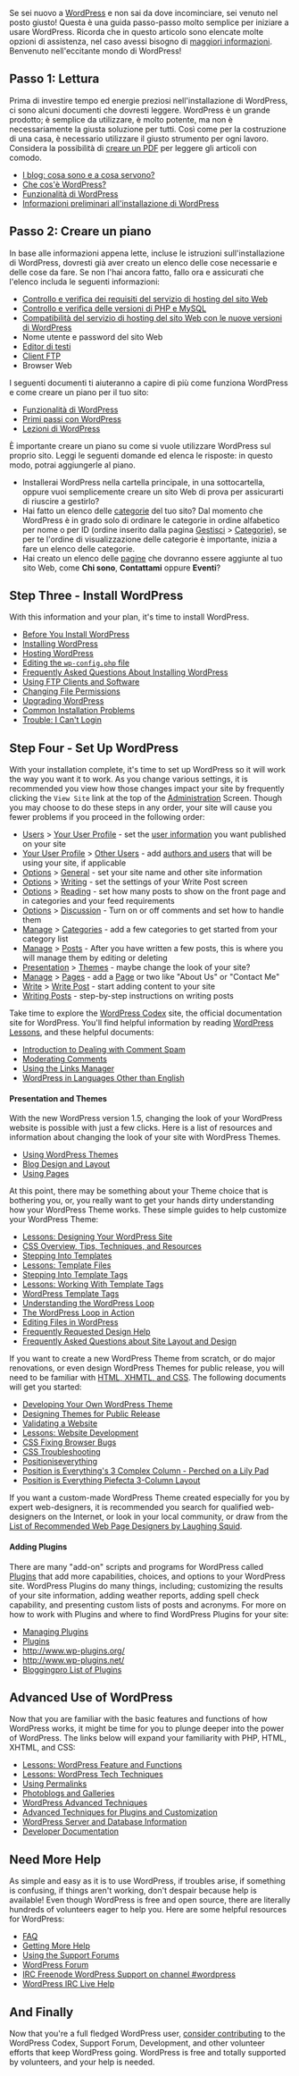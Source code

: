 {{rfd}}

{{Languages|
{{ar|جديد على ووردبرس - من أين تبدأ}}
{{en|New To WordPress - Where to Start}}
{{es|New To WordPress - Where to Start}}
{{fr|Nouveau sur WordPress - Ou commencer}}
{{ja|WordPress のはじめ方 - スタートガイド}}
{{nl|Nieuw met Wordpress - Basis}}
{{ru|Новичкам в WordPress — С чего начать}}
{{sk|New To WordPress - Where to Start}}
{{th|มือใหม่กับเวิร์ดเพรส_-_เริ่มใช้ยังไง}}
{{zh-cn|WordPress 新手 - 如何开始}}
}}
{{Draft}}
Se sei nuovo a [http://www.wordpress.org/ WordPress] e non sai da dove incominciare, sei venuto nel posto giusto! Questa è una guida passo-passo molto semplice per iniziare a usare WordPress. Ricorda che in questo articolo sono elencate molte opzioni di assistenza, nel caso avessi bisogno di [[#Maggiori informazioni|maggiori informazioni]]. Benvenuto nell'eccitante mondo di WordPress!

<!-- put this in storage for now -- Dopo aver installato WordPress e aver seguito la seguente guida passo-passo, considera la possibilità di eseguire l'installazione del tuo primo plugin: [http://asymptomatic.net/2005/07/20/1765/codex-searcher/ Codex and Forum Searcher]. Esso consente di eseguire una ricerca sia in WordPress Codex sia nei [http://www.wordpress.org/support Forum di supporto di WordPress] direttamente dal tuo pannello di amministrazione di WordPress. Se cliccherai su uno dei risultati di ricerca, la pagina contenente le informazioni desiderate si aprirà in una nuova finestra o scheda, consentendoti di leggere l'articolo o la discussione e di continuare a lavorare in WordPress contemporaneamente. In questo modo, il passaggio a WordPress sarà più semplice, avendo le informazioni giuste a portata di clic.-->
==Passo 1: Lettura==

Prima di investire tempo ed energie preziosi nell'installazione di WordPress, ci sono alcuni documenti che dovresti leggere. WordPress è un grande prodotto; è semplice da utilizzare, è molto potente, ma non è necessariamente la giusta soluzione per tutti. Così come per la costruzione di una casa, è necessario utilizzare il giusto strumento per ogni lavoro.  Considera la possibilità di [[Creare un PDF da un articolo di Codex|creare un PDF]] per leggere gli articoli con comodo.

* [[Introduction to Blogging|I blog: cosa sono e a cosa servono?]]
* [[WordPress| Che cos'è WordPress?]]
* [[WordPress Features|Funzionalità di WordPress]]
* [[Before You Install|Informazioni preliminari all'installazione di WordPress]]

==Passo 2: Creare un piano==

In base alle informazioni appena lette, incluse le istruzioni sull'installazione di WordPress, dovresti già aver creato un elenco delle cose necessarie e delle cose da fare. Se non l'hai ancora fatto, fallo ora e assicurati che l'elenco includa le seguenti informazioni:

* [[Hosting_WordPress|Controllo e verifica dei requisiti del servizio di hosting del sito Web]]
* [[Hosting_WordPress|Controllo e verifica delle versioni di PHP e MySQL]]
* [[Core_Update_Host_Compatibility|Compatibilità del servizio di hosting del sito Web con le nuove versioni di WordPress]]
* Nome utente e password del sito Web
* [[Glossary#Text editor|Editor di testi]]
* [[FTP_Clients|Client FTP]]
* Browser Web

I seguenti documenti ti aiuteranno a capire di più come funziona WordPress e come creare un piano per il tuo sito:

* [[WordPress Features|Funzionalità di WordPress]]
* [[First Steps With WordPress|Primi passi con WordPress]]
* [[WordPress Lessons|Lezioni di WordPress]]

È importante creare un piano su come si vuole utilizzare WordPress sul proprio sito. Leggi le seguenti domande ed elenca le risposte: in questo modo, potrai aggiungerle al piano.

* Installerai WordPress nella cartella principale, in una sottocartella, oppure vuoi semplicemente creare un sito Web di prova per assicurarti di riuscire a gestirlo?
* Hai fatto un elenco delle [[Glossary#C|categorie]] del tuo sito? Dal momento che WordPress è in grado solo di ordinare le categorie in ordine alfabetico per nome o per ID (ordine inserito dalla pagina [[Administration_Panels#Manage - Change your content|Gestisci]] > [[Administration_Panels#Categories|Categorie]]), se per te l'ordine di visualizzazione delle categorie è importante, inizia a fare un elenco delle categorie. 
* Hai creato un elenco delle [[Pages|pagine]] che dovranno essere aggiunte al tuo sito Web, come '''Chi sono''', '''Contattami''' oppure '''Eventi'''?

==Step Three - Install WordPress==

With this information and your plan, it's time to install WordPress.

* [[Before You Install|Before You Install WordPress]]
* [[Installing WordPress]]
* [[Hosting WordPress]]
* [[Editing_wp-config.php|Editing the <tt>wp-config.php</tt> file]]
* [[FAQ Installation|Frequently Asked Questions About Installing WordPress]]
* [[FTP Clients|Using FTP Clients and Software]]
* [[Changing File Permissions]]
* [[Upgrading WordPress]]
* [[Installing WordPress#Common Installation Problems|Common Installation Problems]]
* [[Login Trouble|Trouble: I Can't Login]]

==Step Four - Set Up WordPress==

With your installation complete, it's time to set up WordPress so it will work the way you want it to work.  As you change various settings, it is recommended you view how those changes impact your site by frequently clicking the <tt>View Site</tt> link at the top of the [[Administration_Panels|Administration]] Screen.  Though you may choose to do these steps in any order, your site will cause you fewer problems if you proceed in the following order:

* [[Administration_Panels#Users_-_Your_Blogging_Family|Users]] > [[Administration_Panels#Your_Profile|Your User Profile]] - set the [[Registered User Features|user information]] you want published on your site
* [[Administration_Panels#Your_Profile|Your User Profile]] > [[Administration_Panels#Authors_.26_Users|Other Users]] - add [[User Levels|authors and users]] that will be using your site, if applicable
* [[Administration_Panels#Options - Configuration Settings|Options]] > [[Administration_Panels#General|General]] - set your site name and other site information
* [[Administration_Panels#Options - Configuration Settings|Options]] > [[Administration_Panels#Writing|Writing]] - set the settings of your Write Post screen
* [[Administration_Panels#Options - Configuration Settings|Options]] > [[Administration_Panels#Reading|Reading]] - set how many posts to show on the front page and in categories and your feed requirements
* [[Administration_Panels#Options - Configuration Settings|Options]] > [[Administration_Panels#Discussion|Discussion]] - Turn on or off comments and set how to handle them
* [[Administration_Panels#Manage - Change your content|Manage]] > [[Administration_Panels#Categories|Categories]] - add a few categories to get started from your category list
* [[Administration_Panels#Manage - Change your content|Manage]] > [[Administration_Panels#Posts|Posts]] - After you have written a few posts, this is where you will manage them by editing or deleting
* [[Administration_Panels#Presentation - Change the Look of your Blog|Presentation]] > [[Using Themes|Themes]] - maybe change the look of your site?
* [[Administration_Panels#Manage - Change your content|Manage]] > [[Administration_Panels#Pages|Pages]] - add a [[Pages|Page]] or two like "About Us" or "Contact Me"
* [[Administration_Panels#Write - Make some content|Write]] > [[Administration_Panels#Write Post|Write Post]] - start adding content to your site
* [[Writing Posts]] - step-by-step instructions on writing posts

Take time to explore the [[Main Page|WordPress Codex]] site, the official documentation site for WordPress.  You'll find helpful information by reading [[WordPress Lessons]],  and these helpful documents:

* [[Comment Spam|Introduction to Dealing with Comment Spam]]
* [[Comment Moderation|Moderating Comments]]
* [[Links Manager|Using the Links Manager]]
* [[Localization|WordPress in Languages Other than English]]

====Presentation and Themes====

With the new WordPress version 1.5, changing the look of your WordPress website is possible with just a few clicks.  Here is a list of resources and information about changing the look of your site with WordPress Themes.

* [[Using Themes|Using WordPress Themes]]
* [[Blog Design and Layout]]
* [[Pages|Using Pages]]

At this point, there may be something about your Theme choice that is bothering you, or, you really want to get your hands dirty understanding how your WordPress Theme works. These simple guides to help customize your WordPress Theme:

* [[WordPress Lessons#Designing Your WordPress Site|Lessons: Designing Your WordPress Site]]
* [[CSS|CSS Overview, Tips, Techniques, and Resources]]
* [[Stepping Into Templates]]
* [[WordPress Lessons#Templates|Lessons: Template Files]]
* [[Stepping Into Template Tags]]
* [[WordPress Lessons#Template Tags|Lessons: Working With Template Tags]]
* [[Template Tags|WordPress Template Tags]]
* [[The Loop|Understanding the WordPress Loop]]
* [[The Loop in Action|The WordPress Loop in Action]]
* [[Editing Files|Editing Files in WordPress]]
* [[Blog Design and Layout# Frequently Requested Design Help|Frequently Requested Design Help]]
* [[FAQ_Layout and Design| Frequently Asked Questions about Site Layout and Design]]

If you want to create a new WordPress Theme from scratch, or do major renovations, or even design WordPress Themes for public release, you will need to be familiar with [[Know Your Sources|HTML, XHMTL, and CSS]].  The following documents will get you started:

* [[Theme Development|Developing Your Own WordPress Theme]]
* [[Designing Themes for Public Release]]
* [[Validating a Website]]
* [[WordPress Lessons#Website Development|Lessons: Website Development]]
* [[CSS Fixing Browser Bugs]]
* [[CSS Troubleshooting]]
* [http://www.positioniseverything.net/ Positioniseverything]
* [http://www.positioniseverything.net/guests/3colcomplex.html Position is Everything's 3 Complex Column - Perched on a Lily Pad]
* [http://www.positioniseverything.net/piefecta-rigid.html Position is Everything Piefecta 3-Column Layout]

If you want a custom-made WordPress Theme created especially for you by expert web-designers, it is recommended you search for qualified web-designers on the Internet, or look in your local community, or draw from the [http://laughingsquid.net/faq/webdesigners.php List of Recommended Web Page Designers by Laughing Squid].

====Adding Plugins====

There are many "add-on" scripts and programs for WordPress called [[Plugins]] that add more capabilities, choices, and options to your WordPress site.  WordPress Plugins do many things, including; customizing the results of your site information, adding weather reports, adding spell check capability, and presenting custom lists of posts and acronyms. For more on how to work with Plugins and where to find WordPress Plugins for your site:

* [[Managing Plugins]]
* [[Plugins]]
* [http://www.wp-plugins.org/ http://www.wp-plugins.org/]
* [http://www.wp-plugins.net/ http://www.wp-plugins.net/]
* [http://www.bloggingpro.com/archives/category/wordpress-plugins/ Bloggingpro List of Plugins]

==Advanced Use of WordPress==

Now that you are familiar with the basic features and functions of how WordPress works, it might be time for you to plunge deeper into the power of WordPress.  The links below will expand your familiarity with PHP, HTML, XHTML, and CSS:

* [[WordPress Lessons#Features and Functions|Lessons: WordPress Feature and Functions]]
* [[WordPress Lessons#WordPress Tech|Lessons: WordPress Tech Techniques]]
* [[Using Permalinks]]
* [[Photoblogs and Galleries]]
* [[Advanced Topics#WordPress Advanced Techniques|WordPress Advanced Techniques]]
* [[Advanced Topics# WordPress Plugins and Customization|Advanced Techniques for Plugins and Customization]]
* [[Advanced Topics#Server and Database Information|WordPress Server and Database Information]]
* [[Developer Documentation]]

==Need More Help==

As simple and easy as it is to use WordPress, if troubles arise, if something is confusing, if things aren't working, don't despair because help is available!  Even though WordPress is free and open source, there are literally hundreds of volunteers eager to help you.  Here are some helpful resources for WordPress:

* [[FAQ]]
* [[Getting More Help]]
* [[Using the Support Forums]]
* [http://www.wordpress.org/support WordPress Forum]
* [[IRC|IRC Freenode WordPress Support on channel #wordpress]]
* [[WordPress IRC Live Help]]

==And Finally==

Now that you're a full fledged WordPress user, [[Codex:Community_Portal|consider contributing]] to the WordPress Codex, Support Forum, Development, and other volunteer efforts that keep WordPress going. WordPress is free and totally supported by volunteers, and your help is needed.